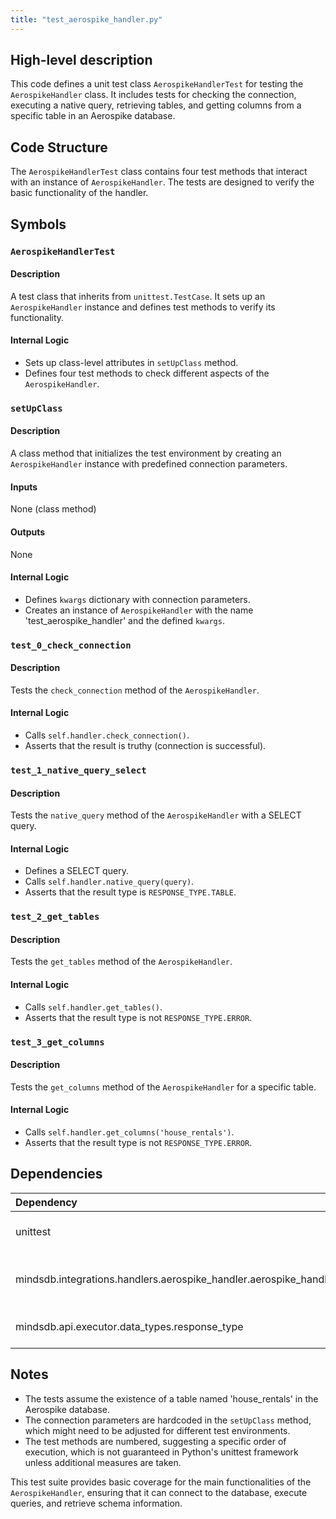 ```yaml
---
title: "test_aerospike_handler.py"
---
```


## High-level description
This code defines a unit test class `AerospikeHandlerTest` for testing the `AerospikeHandler` class. It includes tests for checking the connection, executing a native query, retrieving tables, and getting columns from a specific table in an Aerospike database.

## Code Structure
The `AerospikeHandlerTest` class contains four test methods that interact with an instance of `AerospikeHandler`. The tests are designed to verify the basic functionality of the handler.

## Symbols

### `AerospikeHandlerTest`
#### Description
A test class that inherits from `unittest.TestCase`. It sets up an `AerospikeHandler` instance and defines test methods to verify its functionality.

#### Internal Logic
- Sets up class-level attributes in `setUpClass` method.
- Defines four test methods to check different aspects of the `AerospikeHandler`.

### `setUpClass`
#### Description
A class method that initializes the test environment by creating an `AerospikeHandler` instance with predefined connection parameters.

#### Inputs
None (class method)

#### Outputs
None

#### Internal Logic
- Defines `kwargs` dictionary with connection parameters.
- Creates an instance of `AerospikeHandler` with the name 'test_aerospike_handler' and the defined `kwargs`.

### `test_0_check_connection`
#### Description
Tests the `check_connection` method of the `AerospikeHandler`.

#### Internal Logic
- Calls `self.handler.check_connection()`.
- Asserts that the result is truthy (connection is successful).

### `test_1_native_query_select`
#### Description
Tests the `native_query` method of the `AerospikeHandler` with a SELECT query.

#### Internal Logic
- Defines a SELECT query.
- Calls `self.handler.native_query(query)`.
- Asserts that the result type is `RESPONSE_TYPE.TABLE`.

### `test_2_get_tables`
#### Description
Tests the `get_tables` method of the `AerospikeHandler`.

#### Internal Logic
- Calls `self.handler.get_tables()`.
- Asserts that the result type is not `RESPONSE_TYPE.ERROR`.

### `test_3_get_columns`
#### Description
Tests the `get_columns` method of the `AerospikeHandler` for a specific table.

#### Internal Logic
- Calls `self.handler.get_columns('house_rentals')`.
- Asserts that the result type is not `RESPONSE_TYPE.ERROR`.

## Dependencies
| Dependency | Purpose |
|:-----------|:--------|
| unittest | Provides the testing framework |
| mindsdb.integrations.handlers.aerospike_handler.aerospike_handler | Contains the AerospikeHandler class being tested |
| mindsdb.api.executor.data_types.response_type | Provides the RESPONSE_TYPE enum |

## Notes
- The tests assume the existence of a table named 'house_rentals' in the Aerospike database.
- The connection parameters are hardcoded in the `setUpClass` method, which might need to be adjusted for different test environments.
- The test methods are numbered, suggesting a specific order of execution, which is not guaranteed in Python's unittest framework unless additional measures are taken.

This test suite provides basic coverage for the main functionalities of the `AerospikeHandler`, ensuring that it can connect to the database, execute queries, and retrieve schema information.
